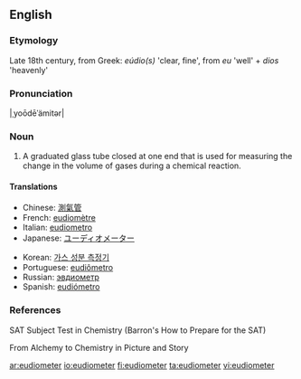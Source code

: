 ==English==

===Etymology===
Late 18th century, from Greek: ''eúdio(s)'' 'clear, fine', from ''eu'' 'well' + ''dios'' 'heavenly'

===Pronunciation===
|ˌyoōdēˈämitər|

===Noun===
{{en-noun}}

# A graduated glass tube closed at one end that is used for measuring the change in the volume of gases during a chemical reaction.

====Translations====
{{trans-top|tube for measuring volume of gases}}
* Chinese: [[測氣管]]
* French: [[eudiomètre]]
* Italian: [[eudiometro]]
* Japanese: [[ユーディオメーター]]
{{trans-mid}}
* Korean: [[가스 성분 측정기]]
* Portuguese: [[eudiômetro]]
* Russian: [[эвдиометр]]
* Spanish: [[eudiómetro]]
{{trans-bottom}}

===References===
SAT Subject Test in Chemistry (Barron's How to Prepare for the SAT)

From Alchemy to Chemistry in Picture and Story

{{wikipedia|eudiometer}}

[[ar:eudiometer]]
[[io:eudiometer]]
[[fi:eudiometer]]
[[ta:eudiometer]]
[[vi:eudiometer]]